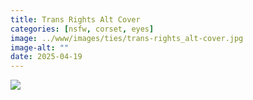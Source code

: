 ```yaml
---
title: Trans Rights Alt Cover
categories: [nsfw, corset, eyes]
image: ../www/images/ties/trans-rights_alt-cover.jpg
image-alt: ""
date: 2025-04-19
---
```



![](../www/images/ties/trans-rights_alt-cover.jpg)

